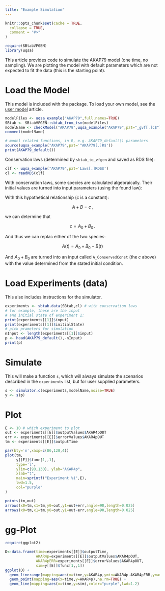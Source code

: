 ```yaml
---
title: "Example Simulation"
---
```


```r
knitr::opts_chunk$set(cache = TRUE,
  collapse = TRUE,
  comment = "#>"
)
```

```r
require(SBtabVFGEN)
library(uqsa)
```

This article provides code to simulate the AKAP79 model (one time, no
sampling).  We are plotting the model with default parameters which
are not expected to fit the data (this is the starting point).

# Load the Model

This model is included with the package. To load your own model, see
the [user model](user_model.html) article.

```r
modelFiles <- uqsa_example("AKAP79",full.names=TRUE)
SBtab <- SBtabVFGEN::sbtab_from_tsv(modelFiles)
modelName <- checkModel("AKAP79",uqsa_example("AKAP79",pat="_gvf[.]c$"))
comment(modelName)

# model related functions, in R, e.g. AKAP79_default() parameters
source(uqsa_example("AKAP79",pat='^AKAP79[.]R$'))
print(AKAP79_default())
```

Conservation laws (determined by `sbtab_to_vfgen` and saved as RDS file):

```r
clf <- uqsa_example("AKAP79",pat='Laws[.]RDS$')
cl <- readRDS(clf)
```

With conservation laws, some species are calculated
algebraically. Their initial values are turned into input parameters
(using the found law):

With this hypothetical relationship ($c$ is a constant):

$$ A+B = c\,, $$

we can determine that

$$ c = A_0 + B_0\,. $$

And thus we can replac either of the two species:

$$ A(t) = A_0 + B_0 - B(t) $$

And $A_0+B_0$ are turned into an input called `A_ConservedConst` (the
$c$ above) with the value determined from the stated initial
condition.


# Load Experiments (data)

This also includes instructions for the simulator.

```r
experiments <- sbtab.data(SBtab,cl) # with conservation laws
# for example, these are the input
# and initial state of experiment 1:
print(experiments[[1]]$input)
print(experiments[[1]]$initialState)
# pick prameters for simulation
nInput <- length(experiments[[1]]$input)
p <- head(AKAP79_default(),-nInput)
print(p)
```

# Simulate

This will make a function `s`, which will always simulate the
scenarios described in the `experiments` list, but for user supplied
parameters.

```r
s <- simulator.c(experiments,modelName,noise=TRUE)
y <- s(p)
```

# Plot

```r
E <- 10 # which experiment to plot
out <- experiments[[E]]$outputValues$AKAR4pOUT
err <- experiments[[E]]$errorValues$AKAR4pOUT
tm <- experiments[[E]]$outputTime

par(bty='n',xaxp=c(80,120,4))
plot(tm,
     y[[E]]$func[1,,1],
     type='l',
     ylim=c(90,130), ylab="AKAR4p",
     xlab="t",
     main=sprintf("Experiment %i",E),
     lwd=1.5,
     col="purple"
)

points(tm,out)
arrows(x0=tm,x1=tm,y0=out,y1=out+err,angle=90,length=0.025)
arrows(x0=tm,x1=tm,y0=out,y1=out-err,angle=90,length=0.025)
```

# gg-Plot

```r
require(ggplot2)

D<-data.frame(time=experiments[[E]]$outputTime,
              AKAR4p=experiments[[E]]$outputValues$AKAR4pOUT,
              AKAR4pERR=experiments[[E]]$errorValues$AKAR4pOUT,
              sim=y[[E]]$func[1,,1])
ggplot(D) +
  geom_linerange(mapping=aes(x=time,y=AKAR4p,ymin=AKAR4p-AKAR4pERR,ymax=AKAR4p+AKAR4pERR),na.rm=TRUE) +
  geom_point(mapping=aes(x=time,y=AKAR4p),na.rm=TRUE) +
  geom_line(mapping=aes(x=time,y=sim),color="purple",lwd=1.2)
```
